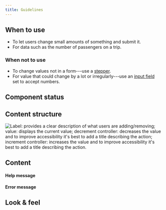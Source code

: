 ```yaml
---
title: Guidelines
---
```



<ReactExample exampleId="InputStepper-default" />

## When to use

- To let users change small amounts of something and submit it.
- For data such as the number of passengers on a trip.

### When not to use

- To change values not in a form---use a [stepper](/components/interaction/stepper).
- For value that could change by a lot or irregularly---use an [input field](/components/input/inputfield)
  set to accept numbers.

## Component status

<ComponentStatus component="InputStepper" />

## Content structure

![Label: provides a clear description of what users are adding/removing; value: displays the current value; decrement controller: decreases the value and to improve accessibility it's best to add a title describing the action; increment controller: increases the value and to improve accessibility it's best to add a title describing the action.](fileId:4QJZqvBvRrLu6t9mwObCkA;nodeId:0%3A307)

## Content

<InputLabelsSnippet />

<StepperTitlesSnippet />

<InputHelpErrorSnippet />

<!-- eslint-disable -->

#### Help message

<!-- eslint-enable -->

<ReactExample exampleId="InputStepper-help" />

#### Error message

<ReactExample exampleId="InputStepper-error" />

## Look & feel

<InputBackgroundLinkSnippet />
